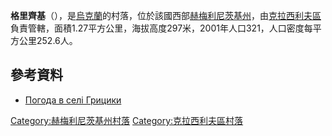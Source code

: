 {{coord|49|45|44|N|26|48|49|E|scale:100000|display=title}}

'''格里齊基'''（{{lang-uk|Грицики}}），是[[烏克蘭|烏克蘭]]的村落，位於該國西部[[赫梅利尼茨基州|赫梅利尼茨基州]]，由[[克拉西利夫區|克拉西利夫區]]負責管轄，面積1.27平方公里，海拔高度297米，2001年人口321，人口密度每平方公里252.6人。

==參考資料==
* [http://weather.in.ua/ua/hmel'nickaja/5977 Погода в селі Грицики]{{Wayback|url=http://weather.in.ua/ua/hmel%27nickaja/5977 |date=20160305113121 }}

{{DEFAULTSORT:Грицики}}
[[Category:赫梅利尼茨基州村落|Category:赫梅利尼茨基州村落]]
[[Category:克拉西利夫區村落|Category:克拉西利夫區村落]]


{{Khmelnytskyi-geo-stub}}